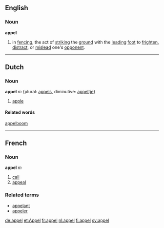 ==English==

===Noun===
'''appel'''

# in [[fencing]], the act of [[strike|striking]] the [[ground]] with the [[lead]]ing [[foot]] to [[frighten]], [[distract]], or [[mislead]] one's [[opponent]].


----
==Dutch==
===Noun===
'''appel''' ''m'' {plural: [[appels]], diminutive: [[appeltje]]}
#[[apple]]

====Related words====
[[appelboom]]

----

==French==
===Noun===
'''appel''' ''m''

# [[call]]
# [[appeal]]

===Related terms===
*[[appelant]]
*[[appeler]]

[[de:appel]]
[[et:Appel]]
[[fr:appel]]
[[nl:appel]]
[[fi:appel]]
[[sv:appel]]